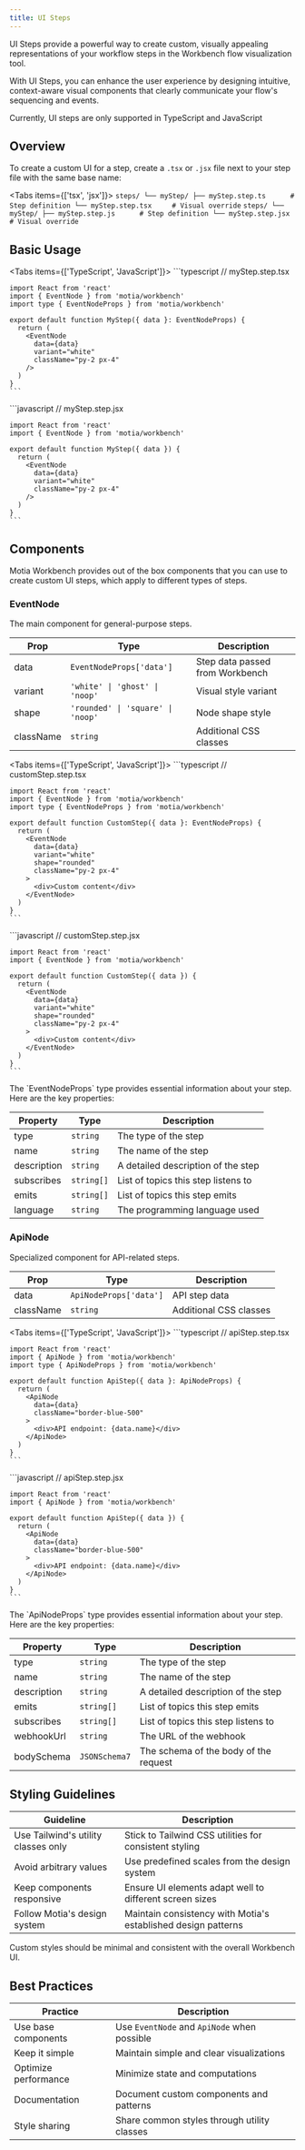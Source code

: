 ```yaml
---
title: UI Steps
---
```


UI Steps provide a powerful way to create custom, visually appealing representations of your workflow steps in the Workbench flow visualization tool. 

With UI Steps, you can enhance the user experience by designing intuitive, context-aware visual components that clearly communicate your flow's sequencing and events.

<Callout type="warn">Currently, UI steps are only supported in TypeScript and JavaScript</Callout>

## Overview

To create a custom UI for a step, create a `.tsx` or `.jsx` file next to your step file with the same base name:

<Tabs items={['tsx', 'jsx']}>
  <Tab value="tsx">
    ```
    steps/
      └── myStep/
      ├── myStep.step.ts      # Step definition
      └── myStep.step.tsx     # Visual override
    ```
  </Tab>
  <Tab value="jsx">
    ```
    steps/
      └── myStep/
      ├── myStep.step.js      # Step definition
      └── myStep.step.jsx     # Visual override
    ```
  </Tab>
</Tabs>

## Basic Usage

<Tabs items={['TypeScript', 'JavaScript']}>
  <Tab>
    ```typescript
    // myStep.step.tsx

    import React from 'react'
    import { EventNode } from 'motia/workbench'
    import type { EventNodeProps } from 'motia/workbench'

    export default function MyStep({ data }: EventNodeProps) {
      return (
        <EventNode
          data={data}
          variant="white"
          className="py-2 px-4"
        />
      )
    }
    ```
  </Tab>
  <Tab>
    ```javascript
    // myStep.step.jsx

    import React from 'react'
    import { EventNode } from 'motia/workbench'

    export default function MyStep({ data }) {
      return (
        <EventNode
          data={data}
          variant="white"
          className="py-2 px-4"
        />
      )
    }
    ```
  </Tab>
</Tabs>

## Components

Motia Workbench provides out of the box components that you can use to create custom UI steps, which apply to different types of steps.

### EventNode

The main component for general-purpose steps.

| Prop | Type | Description |
|------|------|-------------|
| data | `EventNodeProps['data']` | Step data passed from Workbench |
| variant | `'white' \| 'ghost' \| 'noop'` | Visual style variant |
| shape | `'rounded' \| 'square' \| 'noop'` | Node shape style |
| className | `string` | Additional CSS classes |

<Tabs items={['TypeScript', 'JavaScript']}>
  <Tab>
    ```typescript
    // customStep.step.tsx

    import React from 'react'
    import { EventNode } from 'motia/workbench'
    import type { EventNodeProps } from 'motia/workbench'

    export default function CustomStep({ data }: EventNodeProps) {
      return (
        <EventNode
          data={data}
          variant="white"
          shape="rounded"
          className="py-2 px-4"
        >
          <div>Custom content</div>
        </EventNode>
      )
    }
    ```
  </Tab>
  <Tab>
    ```javascript
    // customStep.step.jsx

    import React from 'react'
    import { EventNode } from 'motia/workbench'

    export default function CustomStep({ data }) {
      return (
        <EventNode
          data={data}
          variant="white"
          shape="rounded"
          className="py-2 px-4"
        >
          <div>Custom content</div>
        </EventNode>
      )
    }
    ```
  </Tab>
</Tabs>

<Callout type="info">
The `EventNodeProps` type provides essential information about your step. Here are the key properties:

| Property | Type | Description |
|----------|------|-------------|
| type | `string` | The type of the step |
| name | `string` | The name of the step |
| description | `string` | A detailed description of the step |
| subscribes | `string[]` | List of topics this step listens to |
| emits | `string[]` | List of topics this step emits |
| language | `string` | The programming language used |

</Callout>

### ApiNode

Specialized component for API-related steps.

| Prop | Type | Description |
|------|------|-------------|
| data | `ApiNodeProps['data']` | API step data |
| className | `string` | Additional CSS classes |

<Tabs items={['TypeScript', 'JavaScript']}>
  <Tab>
    ```typescript
    // apiStep.step.tsx

    import React from 'react'
    import { ApiNode } from 'motia/workbench'
    import type { ApiNodeProps } from 'motia/workbench'

    export default function ApiStep({ data }: ApiNodeProps) {
      return (
        <ApiNode
          data={data}
          className="border-blue-500"
        >
          <div>API endpoint: {data.name}</div>
        </ApiNode>
      )
    }
    ```
  </Tab>
  <Tab>
    ```javascript
    // apiStep.step.jsx

    import React from 'react'
    import { ApiNode } from 'motia/workbench'

    export default function ApiStep({ data }) {
      return (
        <ApiNode
          data={data}
          className="border-blue-500"
        >
          <div>API endpoint: {data.name}</div>
        </ApiNode>
      )
    }
    ```
  </Tab>
</Tabs>

<Callout type="info">
The `ApiNodeProps` type provides essential information about your step. Here are the key properties:

| Property | Type | Description |
|----------|------|-------------|
| type | `string` | The type of the step |
| name | `string` | The name of the step |
| description | `string` | A detailed description of the step |
| emits | `string[]` | List of topics this step emits |
| subscribes | `string[]` | List of topics this step listens to |
| webhookUrl | `string` | The URL of the webhook |
| bodySchema | `JSONSchema7` | The schema of the body of the request |

</Callout>

## Styling Guidelines

| Guideline | Description |
|-----------|-------------|
| Use Tailwind's utility classes only | Stick to Tailwind CSS utilities for consistent styling |
| Avoid arbitrary values | Use predefined scales from the design system |
| Keep components responsive | Ensure UI elements adapt well to different screen sizes |
| Follow Motia's design system | Maintain consistency with Motia's established design patterns |

<Callout type="info">
  Custom styles should be minimal and consistent with the overall Workbench UI.
</Callout>

## Best Practices

| Practice | Description |
|----------|-------------|
| Use base components | Use `EventNode` and `ApiNode` when possible |
| Keep it simple | Maintain simple and clear visualizations |
| Optimize performance | Minimize state and computations |
| Documentation | Document custom components and patterns |
| Style sharing | Share common styles through utility classes |
